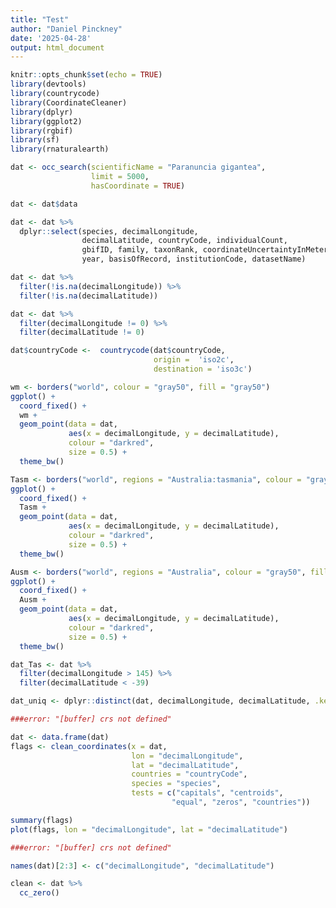 ```yaml
---
title: "Test"
author: "Daniel Pinckney"
date: '2025-04-28'
output: html_document
---
```


```r
knitr::opts_chunk$set(echo = TRUE)
library(devtools)
library(countrycode)
library(CoordinateCleaner)
library(dplyr)
library(ggplot2)
library(rgbif)
library(sf)
library(rnaturalearth)
```



```r
dat <- occ_search(scientificName = "Paranuncia gigantea", 
                  limit = 5000, 
                  hasCoordinate = TRUE)

dat <- dat$data
```

```r
dat <- dat %>%
  dplyr::select(species, decimalLongitude, 
                decimalLatitude, countryCode, individualCount,
                gbifID, family, taxonRank, coordinateUncertaintyInMeters,
                year, basisOfRecord, institutionCode, datasetName)
```

```r
dat <- dat %>%
  filter(!is.na(decimalLongitude)) %>%
  filter(!is.na(decimalLatitude))
```

```r
dat <- dat %>%
  filter(decimalLongitude != 0) %>%
  filter(decimalLatitude != 0)
```

```r
dat$countryCode <-  countrycode(dat$countryCode, 
                                origin =  'iso2c',
                                destination = 'iso3c')
```

```r
wm <- borders("world", colour = "gray50", fill = "gray50")
ggplot() +
  coord_fixed() +
  wm +
  geom_point(data = dat,
             aes(x = decimalLongitude, y = decimalLatitude),
             colour = "darkred",
             size = 0.5) +
  theme_bw()
```
```r
Tasm <- borders("world", regions = "Australia:tasmania", colour = "gray50", fill = "gray50")
ggplot() +
  coord_fixed() +
  Tasm +
  geom_point(data = dat,
             aes(x = decimalLongitude, y = decimalLatitude),
             colour = "darkred",
             size = 0.5) +
  theme_bw()
```
```r
Ausm <- borders("world", regions = "Australia", colour = "gray50", fill = "gray50")
ggplot() +
  coord_fixed() +
  Ausm +
  geom_point(data = dat,
             aes(x = decimalLongitude, y = decimalLatitude),
             colour = "darkred",
             size = 0.5) +
  theme_bw()
```

```r
dat_Tas <- dat %>%
  filter(decimalLongitude > 145) %>%
  filter(decimalLatitude < -39)
```

```r
dat_uniq <- dplyr::distinct(dat, decimalLongitude, decimalLatitude, .keep_all = TRUE)
```

```r
###error: "[buffer] crs not defined"

dat <- data.frame(dat)
flags <- clean_coordinates(x = dat, 
                           lon = "decimalLongitude", 
                           lat = "decimalLatitude",
                           countries = "countryCode",
                           species = "species",
                           tests = c("capitals", "centroids",
                                    "equal", "zeros", "countries"))
```
```r
summary(flags)
plot(flags, lon = "decimalLongitude", lat = "decimalLatitude")
```


```r
###error: "[buffer] crs not defined"

names(dat)[2:3] <- c("decimalLongitude", "decimalLatitude")

clean <- dat %>%
  cc_zero()
```

